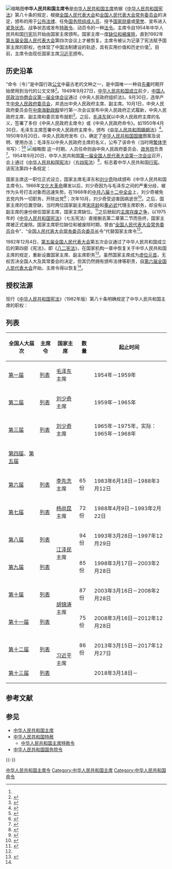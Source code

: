 {{Pathnav|中华人民共和国国家机构|中华人民共和国主席}}
[[File:中华人民共和国主席令_2019-10-26.png|缩略图]]'''中华人民共和国主席令'''是[[中华人民共和国主席|中华人民共和国主席]]依据《[[中华人民共和国宪法|中华人民共和国宪法]]》第八十条的规定，根据[[全国人民代表大会|全国人民代表大会]]和[[全国人民代表大会常务委员会|全国人民代表大会常务委员会]]的决定，颁布的用于[[公布_(法律)|公布]][[法律|法律]]、任免[[中华人民共和国国务院组成人员|国务院组成人员]]、授予[[中华人民共和国勋章奖章纪念章列表|国家勋章]]或[[荣誉称号_(中华人民共和国)|荣誉]]、宣布进入[[紧急状态|紧急状态]]、战争状态或发布[[特赦|特赦令]]、动员令的一种[[行政命令|法令]]。主席令自1954年中华人民共和国[[行宪|行宪]]后开始由国家主席颁布。国家主席一度[[中华人民共和国主席存废之争|缺位和被废除]]，直到1982年[[第五届全国人民代表大会|第五届全国人民代表大会]]第四次会议上才被恢复。主席令被认为记录了宪法赋予国家主席的职权，也体现了中国法制建设的轨迹，具有实用价值和历史价值<ref name=":0" />。目前，主席令由现任国家主席[[习近平|习近平]]颁布。
{{wikisource|中华人民共和国主席令}}

== 历史沿革 ==
{{Main|中华人民共和国主席}}
{{Wikisourceshas|中华人民共和国宪法 (1954年)|中华人民共和国宪法 (1975年)|中华人民共和国宪法 (1982年)}}
“命令（令）”是中国行政[[公文|公文]]中最古老的文种之一，是中国唯一一种自[[先秦|先秦]]时期开始使用到当代的公文文体<ref>{{Cite journal|title=行政公文"命令（令）"的历史渊源及其流变探析|author=韩高峰|url=|journal=广东行政学院学报|issue=2|doi=|others=|year=2014|volume=|page=23-26|pmid=}}</ref>。1949年9月27日，[[中华人民共和国开国大典|中华人民共和国成立]]前夕，[[中国人民政治协商会议第一届全体会议|中国人民政治协商会议第一届全体会议]]通过《中央人民政府组织法》。9月30日，选举产生[[中央人民政府委员会|中央人民政府委员会]]，并选出中央人民政府主席、副主席。10月1日，中央人民政府委员会在[[中南海|中南海]][[勤政殿|勤政殿]]举行第一次会议宣布中央人民政府正式履新，中央人民政府主席、副主席和委员宣布就职<ref>{{cite book||title=中国当代史|last1=[[郭大钧|郭大钧]]|publisher=北京师范大学出版社|year=2011|page=5}}</ref>。之后，[[毛泽东|毛泽东]]就以中央人民政府主席的名义，签署了多份《中央人民政府主席令》或《中央人民政府命令》。如1950年4月30日，毛泽东主席签署中央人民政府主席令，颁布《[[中华人民共和国婚姻法|中华人民共和国婚姻法]]》<ref>{{Cite journal|title=中国妇女的家庭地位|author=朱竞若|url=http://www.cnki.com.cn/Article/CJFDTotal-SKXX199518006.htm|journal=社科信息文荟|issue=18|doi=|others=|year=1995|volume=|page=|pmid=|access-date=2020-07-02|archive-date=2021-05-06|archive-url=https://web.archive.org/web/20210506235708/http://www.cnki.com.cn/Article/CJFDTotal-SKXX199518006.htm|dead-url=no}}</ref>。1950年9月20日，中央人民政府发布《{{S|中央人民政府公布中华人民共和国国徽的命令}}》，确定了[[中华人民共和国国徽|中华人民共和国国徽]]图案及说明、使用办法；毛泽东以中央人民政府主席的名义，公布了该命令（当时用[[繁体字|繁体字]]书写）：<ref>{{Cite journal|title=中央人民政府命令|author=毛泽东|url=http://www.cnki.com.cn/Article/CJFDTotal-SJZS195013000.htm|journal=世界知识|issue=13|doi=|others=|year=1950|volume=|page=|pmid=|access-date=2020-07-02|archive-date=2021-05-06|archive-url=https://web.archive.org/web/20210506235646/http://www.cnki.com.cn/Article/CJFDTotal-SJZS195013000.htm|dead-url=no}}</ref><ref>{{Cite web|title=中央人民政府公布中华人民共和国国徽的命令|url=http://www.npc.gov.cn/wxzl/wxzl/2008-12/15/content_1462085.htm|accessdate=2020-07-02|author=|date=2008-12-15|format=|publisher=中国人大网|language=|quote=页面上标注1959年9月20日，但年份有明显错误，应为1950年|archive-date=2021-05-06|archive-url=https://web.archive.org/web/20210506235721/http://www.npc.gov.cn/wxzl/wxzl/2008-12/15/content_1462085.htm|dead-url=no}}</ref>
{{Cquote|text=中國人民政治協商會議第一屆全國委員會第二次會議所提出的中華人民共和國國徽圖案及對該圖案的說明，業經中央人民政府委員會第八次會議通過。特公佈之。<br/>此令。

{{right|主席 毛澤東<br/>一九五〇年九月二十日}}}}
[[File:中华人民共和国主席令_1954-12-20.png|缩略图]]
这一时期，人员任命则由中央人民政府委员会、[[中央人民政府政务院|政务院]]负责<ref name=":0">{{Cite book|title=前言|last=孙琬钟等主编|publisher=中国民主法制出版社|year=2001-06|isbn=7-206-03701-1|location=北京|pages=|work=中华人民共和国主席令 第2册}}</ref>。1954年9月20日，中华人民共和国[[第一届全国人民代表大会|第一届全国人民代表大会]][[第一届全国人民代表大会第一次会议|第一次会议]]召开，会上通过《[[中华人民共和国宪法|中华人民共和国宪法]]》（[[中华人民共和国宪法_(1954年)|五四宪法]]）<ref name="五四宪法甲">{{cite web|title=共和国辞典44期:“五四宪法”|url=http://news.qq.com/zt2011/ghgcd41/index.htm|accessdate=2017-06-22|language=zh-cn|dead-url=no|author1=腾讯新闻|website=腾讯网历史|archive-url=https://web.archive.org/web/20190503062601/https://news.qq.com/zt2011/ghgcd41/index.htm|archive-date=2019-05-03}}</ref>，标志着中华人民共和国[[行憲|行宪]]。该宪法第四十条规定：

{{Cquote|'''第四十条'''　中华人民共和国主席根据全国人民代表大会的决定和全国人民代表大会常务委员会的决定，公布法律和法令，任免国务院总理、副总理、各部部长、各委员会主任、秘书长，任免国防委员会副主席、委员，授予国家的勋章和荣誉称号，发布大赦令和特赦令，发布戒严令，宣布战争状态，发布动员令。}}
国家主席这一职位正式设立，国家主席毛泽东和[[刘少奇|刘少奇]]陆续颁布《中华人民共和国主席令》。1966年[[文化大革命|文化大革命]]爆发以后，刘少奇因为与毛泽东之间的严重分歧，被作为头号打击对象而迅速失势。在1968年的[[中国共产党第八届中央委员会第十二次全体会议|中共八届十二中全会]]上，刘少奇被免去党内外一切职务，开除出党<ref name="苏继红2013">{{cite book|author=邓书杰 李 梅 吴晓莉 苏继红|title=动荡年代（1960－1969）（中国历史大事详解）|url=http://books.google.com/books?id=7tNXAgAAQBAJ&pg=PT560|date=2013-12-16|publisher=青苹果数据中心|page=560|id=GGKEY:UCQPXLXJCSZ}}</ref>；次年10月，刘少奇受迫害因病逝世<ref>{{Cite book|title=刘少奇的最后岁月1966-1969|last=黄峥|first=|publisher=中央文献出版社|year=2002|isbn=|location=|pages=361}}</ref>。之后，国家主席的位置空缺，当时两位国家副主席[[宋庆龄|宋庆龄]]和[[董必武|董必武]]代理主席职务，却没有以副主席的身份继任国家主席，国家主席缺位。<ref>{{Cite news|url=http://history.people.com.cn/n/2014/0916/c389099-25671765.html|title=毛泽东两番“试探”林彪：谁来当“国家主席”？|work=[[人民网|人民网]]|date=2014-09-16|access-date=2020-07-03|archive-url=https://web.archive.org/web/20191123222051/http://history.people.com.cn/n/2014/0916/c389099-25671765.html|archive-date=2019-11-23|dead-url=no}}</ref>之后掀起的[[中华人民共和国主席存废之争|主席存废之争]]，以1975年的《[[中华人民共和国宪法_(1975年)|中华人民共和国宪法]]》（七五宪法）直接删去第二章第二节而告终，国家主席被正式废除。国家主席职位缺位和被废除时期，曾由“[[全国人民代表大会常务委员会|全国人民代表大会常务委员会]]令”、“[[全国人民代表大会常务委员会委员长|全国人民代表大会常务委员会委员长]]令”代替国家主席令<ref name=":0" />。

1982年12月4日，[[第五届全国人民代表大会|第五届全国人民代表大会]]第五次会议通过了中华人民共和国成立后的第四部《宪法》，即《[[中华人民共和国宪法_(1982年)|八二宪法]]》，在国家机构一章中恢复关于中华人民共和国主席的规定，重新设置国家主席、副主席职务<ref>{{Cite news|url=http://www.bjnews.com.cn/news/2013/03/14/252947.html|title=国家主席是什么样的国家机构？|date=2013-03-14|accessdate=2013-03-14|website=新京报网|archive-url=https://web.archive.org/web/20140223050441/http://www.bjnews.com.cn/news/2013/03/14/252947.html|archive-date=2014-02-23|dead-url=no}}</ref>。虽然国家主席成为[[虚位元首|虚位元首]]，无权否决全国人大及其常委会的决定，但其仍然拥有颁布法律等职责，自[[第六届全国人民代表大会|第六届全国人民代表大会]]开始，主席令得以恢复<ref name=":0" />。

== 授权法源 ==
现行《[[中华人民共和国宪法_(1982年)|中华人民共和国宪法]]》（1982年版）第八十条明确规定了中华人民共和国主席的职权：
{{Cquote|'''第八十条'''　中华人民共和国主席根据全国人民代表大会的决定和[[全国人民代表大会常务委员会|全国人民代表大会常务委员会]]的决定，公布法律，任免[[国务院总理|国务院总理]]、[[国务院副总理|副总理]]、[[国务委员|国务委员]]、各部[[部长|部长]]、各委员会主任、[[中华人民共和国审计署|审计]]长、[[秘书长|秘书长]]，授予[[中华人民共和国国家勋章|国家的勋章]]和[[国家荣誉称号|荣誉称号]]，发布[[中华人民共和国特赦|特赦令]]，宣布进入[[紧急状态|紧急状态]]，宣布[[战争|战争]]状态，发布[[動員|动员令]]。}}

== 列表 ==
{{Wikisourceshas|Portal:中华人民共和国主席令}}
{| class="wikitable"
!全国人大届次
!主席令
!国家主席
!数量
!起止时间
|-
|[[第一届全国人民代表大会|第一届]]
|[[第一届全国人民代表大会期间颁布的中华人民共和国主席令|列表]]
|[[毛泽东|毛泽东]]主席
|
|1954年－1959年
|-
|[[第二届全国人民代表大会|第二届]]
|[[第二届全国人民代表大会期间颁布的中华人民共和国主席令|列表]]
|[[刘少奇|刘少奇]]主席
|
|1959年－1965年
|-
|[[第三届全国人民代表大会|第三届]]
|[[第三届全国人民代表大会期间颁布的中华人民共和国主席令|列表]]
|[[刘少奇|刘少奇]]主席
|
|1965年－1975年，实际：1965年－1968年
|-
|[[第四届全国人民代表大会|第四届]]、[[第五届全国人民代表大会|第五届]]
| colspan="4" |{{Center|国家主席缺位和被废除，未颁布主席令}}
|-
|[[第六届全国人民代表大会|第六届]]
|[[第六届全国人民代表大会期间颁布的中华人民共和国主席令|列表]]
|[[李先念|李先念]]主席
|65份
|1983年6月18日－1988年3月12日
|-
|[[第七届全国人民代表大会|第七届]]
|[[第七届全国人民代表大会期间颁布的中华人民共和国主席令|列表]]
|[[杨尚昆|杨尚昆]]主席
|72份
|1988年4月9日－1993年2月22日
|-
|[[第八届全国人民代表大会|第八届]]
|[[第八届全国人民代表大会期间颁布的中华人民共和国主席令|列表]]
| rowspan="2" |[[江泽民|江泽民]]主席
|94份
|1993年3月28日－1997年12月29日
|-
|[[第九届全国人民代表大会|第九届]]
|[[第九届全国人民代表大会期间颁布的中华人民共和国主席令|列表]]
|85份
|1998年3月17日－2003年2月28日
|-
|[[第十届全国人民代表大会|第十届]]
|[[第十届全国人民代表大会期间颁布的中华人民共和国主席令|列表]]
| rowspan="2" |[[胡锦涛|胡锦涛]]主席
|87份
|2003年3月16日－2008年2月28日
|-
|[[第十一届全国人民代表大会|第十一届]]
|[[第十一届全国人民代表大会期间颁布的中华人民共和国主席令|列表]]
|75份
|2008年3月16日－2012年12月28日
|-
|[[第十二届全国人民代表大会|第十二届]]
|[[第十二届全国人民代表大会期间颁布的中华人民共和国主席令|列表]]
| rowspan="2" |[[习近平|习近平]]主席
|86份
|2013年3月15日－2017年12月27日
|-
|[[第十三届全国人民代表大会|第十三届]]
|[[第十三届全国人民代表大会期间颁布的中华人民共和国主席令|列表]]
|{{不适用}}
|2018年3月18日－
|}

== 参考文献 ==
{{Reflist|30em}}

== 参见 ==
{{Portal box|中华人民共和国|政治}}
* [[中华人民共和国主席|中华人民共和国主席]]
* [[中华人民共和国特赦|中华人民共和国特赦]]
** [[中华人民共和国主席特赦令|中华人民共和国主席特赦令]]
* [[中华人民共和国国务院令|中华人民共和国国务院令]]

{{-}}
{{中华人民共和国主席令}}
{{中华人民共和国国家元首|nocat}}

[[Category:中华人民共和国主席令|]]
[[Category:中华人民共和国主席|Category:中华人民共和国主席]]
[[Category:中华人民共和国命令|Category:中华人民共和国命令]]